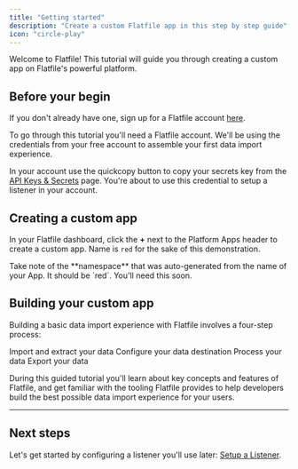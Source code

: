 ```yaml
---
title: "Getting started"
description: "Create a custom Flatfile app in this step by step guide"
icon: "circle-play"
---
```


<Snippet file="shared/dxpbanner.mdx" />

Welcome to Flatfile! This tutorial will guide you through creating a custom app on Flatfile's powerful platform.

## Before your begin

If you don't already have one, sign up for a Flatfile account [here](https://flatfile.com/account/sign-up/).

<Note>
  To go through this tutorial you'll need a Flatfile account. We'll be using the
  credentials from your free account to assemble your first data import
  experience.
</Note>

In your account use the quickcopy button to copy your secrets key from the [API Keys & Secrets](https://platform.flatfile.com/dashboard/keys-and-secrets) page. You're about to use this credential to setup a listener in your account.

## Creating a custom app

In your Flatfile dashboard, click the **+** next to the Platform Apps header to create a custom app. Name is `red` for the sake of this demonstration.

<Tip>
  Take note of the **namespace** that was auto-generated from the name of your
  App. It should be `red`. You'll need this soon.
</Tip>

## Building your custom app

Building a basic data import experience with Flatfile involves a four-step process:

<CardGroup cols={2}>
  <Card
    title="Setup a listener"
    href="../custom/meet-the-listener"
    icon="circle-1"
  >
    Import and extract your data
  </Card>
  <Card
    title="Configure a Space"
    href="../custom/meet-the-workbook"
    icon="circle-2"
  >
    Configure your data destination
  </Card>
  <Card
    title="Transform and validate data"
    href="../custom/add-data-transformation"
    icon="circle-3"
  >
    Process your data
  </Card>
  <Card
    title="Configure a submit Action"
    href="../custom/submit-action"
    icon="circle-4"
  >
    Export your data
  </Card>
</CardGroup>

During this guided tutorial you'll learn about key concepts and features of Flatfile,
and get familiar with the tooling Flatfile provides to help developers build the best possible data import experience for your users.

---

## Next steps

Let's get started by configuring a listener you'll use later: [Setup a Listener](../custom/meet-the-listener).
